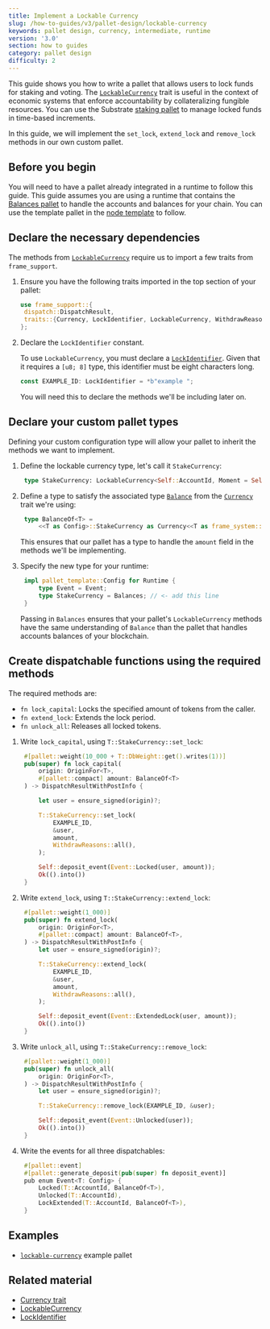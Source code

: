 ```yaml
---
title: Implement a Lockable Currency
slug: /how-to-guides/v3/pallet-design/lockable-currency
keywords: pallet design, currency, intermediate, runtime
version: '3.0'
section: how to guides
category: pallet design
difficulty: 2
---
```


This guide shows you how to write a pallet that allows users to lock funds for staking and voting.
The [`LockableCurrency`](/rustdocs/latest/frame_support/traits/trait.LockableCurrency.html) trait is useful in the context of economic systems that enforce accountability by collateralizing fungible resources.
You can use the Substrate [staking pallet](/rustdocs/latest/pallet_staking/index.html) to manage locked funds in time-based increments.

In this guide, we will implement the `set_lock`, `extend_lock` and `remove_lock` methods in our own custom pallet.

## Before you begin

You will need to have a pallet already integrated in a runtime to follow this guide.
This guide assumes you are using a runtime that contains the [Balances pallet](https://github.com/paritytech/substrate/tree/master/frame/balances) to handle the accounts and balances for your chain.
You can use the template pallet in the [node template](https://github.com/substrate-developer-hub/substrate-node-template) to follow.

## Declare the necessary dependencies

The methods from [`LockableCurrency`](/rustdocs/latest/frame_support/traits/trait.LockableCurrency.html) require us to import a few traits from `frame_support`.

1. Ensure you have the following traits imported in the top section of your pallet:

   ```rust
   use frame_support::{
   	dispatch::DispatchResult,
   	traits::{Currency, LockIdentifier, LockableCurrency, WithdrawReasons},
   };
   ```

1. Declare the `LockIdentifier` constant.

   To use `LockableCurrency`, you must declare a [`LockIdentifier`][lockidentifier-rustdocs].
   Given that it requires a `[u8; 8]` type, this identifier must be eight characters long.

   ```rust
   const EXAMPLE_ID: LockIdentifier = *b"example ";
   ```

   You will need this to declare the methods we'll be including later on.

## Declare your custom pallet types

Defining your custom configuration type will allow your pallet to inherit the methods we want to implement.

1. Define the lockable currency type, let's call it `StakeCurrency`:

   ```rust
   	type StakeCurrency: LockableCurrency<Self::AccountId, Moment = Self::BlockNumber>;
   ```

1. Define a type to satisfy the associated type [`Balance`](/rustdocs/latest/frame_support/traits/tokens/currency/trait.Currency.html#associatedtype.Balance) from the [`Currency`](/rustdocs/latest/frame_support/traits/tokens/currency/trait.Currency.html#) trait we're using:

   ```rust
   	type BalanceOf<T> =
   		<<T as Config>::StakeCurrency as Currency<<T as frame_system::Config>::AccountId>>::Balance;
   ```

   This ensures that our pallet has a type to handle the `amount` field in the methods we'll be implementing.

1. Specify the new type for your runtime:

   ```rust
   	impl pallet_template::Config for Runtime {
   		type Event = Event;
   		type StakeCurrency = Balances; // <- add this line
   	}
   ```

   Passing in `Balances` ensures that your pallet's `LockableCurrency` methods have the same understanding of `Balance` than the pallet that handles accounts balances of your blockchain.

## Create dispatchable functions using the required methods

The required methods are:

- `fn lock_capital`: Locks the specified amount of tokens from the caller.
- `fn extend_lock`: Extends the lock period.
- `fn unlock_all`: Releases all locked tokens.

1. Write `lock_capital`, using `T::StakeCurrency::set_lock`:

   ```rust
   	#[pallet::weight(10_000 + T::DbWeight::get().writes(1))]
   	pub(super) fn lock_capital(
   		origin: OriginFor<T>,
   		#[pallet::compact] amount: BalanceOf<T>
   	) -> DispatchResultWithPostInfo {

   		let user = ensure_signed(origin)?;

   		T::StakeCurrency::set_lock(
   			EXAMPLE_ID,
   			&user,
   			amount,
   			WithdrawReasons::all(),
   		);

   		Self::deposit_event(Event::Locked(user, amount));
   		Ok(().into())
   	}
   ```

1. Write `extend_lock`, using `T::StakeCurrency::extend_lock`:

   ```rust
   	#[pallet::weight(1_000)]
   	pub(super) fn extend_lock(
   		origin: OriginFor<T>,
   		#[pallet::compact] amount: BalanceOf<T>,
   	) -> DispatchResultWithPostInfo {
   		let user = ensure_signed(origin)?;

   		T::StakeCurrency::extend_lock(
   			EXAMPLE_ID,
   			&user,
   			amount,
   			WithdrawReasons::all(),
   		);

   		Self::deposit_event(Event::ExtendedLock(user, amount));
   		Ok(().into())
   	}
   ```

1. Write `unlock_all`, using `T::StakeCurrency::remove_lock`:

   ```rust
   	#[pallet::weight(1_000)]
   	pub(super) fn unlock_all(
   		origin: OriginFor<T>,
   	) -> DispatchResultWithPostInfo {
   		let user = ensure_signed(origin)?;

   		T::StakeCurrency::remove_lock(EXAMPLE_ID, &user);

   		Self::deposit_event(Event::Unlocked(user));
   		Ok(().into())
   	}
   ```

1. Write the events for all three dispatchables:

   ```rust
   	#[pallet::event]
   	#[pallet::generate_deposit(pub(super) fn deposit_event)]
   	pub enum Event<T: Config> {
   		Locked(T::AccountId, BalanceOf<T>),
   		Unlocked(T::AccountId),
   		LockExtended(T::AccountId, BalanceOf<T>),
   	}
   ```

## Examples

- [`lockable-currency`](https://github.com/substrate-developer-hub/substrate-how-to-guides/blob/main/example-code/template-node/pallets/lockable-currency/src/lib.rs) example pallet

## Related material

- [Currency trait](/rustdocs/latest/frame_support/traits/trait.Currency.html)
- [LockableCurrency][lockable-rustdocs]
- [LockIdentifier][lockidentifier-rustdocs]

[lockable-rustdocs]: /rustdocs/latest/frame_support/traits/trait.LockableCurrency.html
[lockidentifier-rustdocs]: /rustdocs/latest/frame_support/traits/type.LockIdentifier.html
